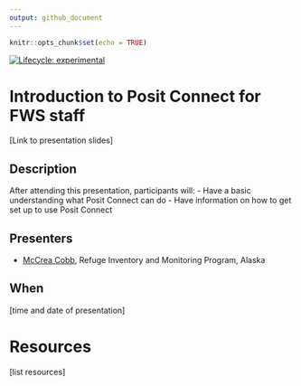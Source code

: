 ```yaml
---
output: github_document
---
```


```r
knitr::opts_chunk$set(echo = TRUE)
```

<!-- badges: start -->

<!-- For more info: https://usethis.r-lib.org/reference/badges.html -->

[![Lifecycle: experimental](https://img.shields.io/badge/lifecycle-experimental-orange.svg)](https://lifecycle.r-lib.org/articles/stages.html#experimental)

<!-- badges: end -->

# Introduction to Posit Connect for FWS staff

[Link to presentation slides]

## Description

After attending this presentation, participants will: - Have a basic understanding what Posit Connect can do - Have information on how to get set up to use Posit Connect

## Presenters

-   [McCrea Cobb](mailto:mccrea_cobb@fws.gov), Refuge Inventory and Monitoring Program, Alaska

## When

[time and date of presentation]

# Resources

[list resources]
